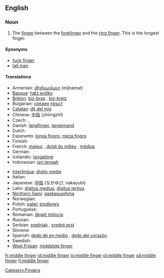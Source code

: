 ==English==
{{wikipedia}}

===Noun===
{{en-noun}}

# The [[finger]] between the [[forefinger]] and the [[ring finger]]. This is the longest finger.

====Synonyms====
* [[fuck finger]]
* [[tall man]]

====Translations====
{{trans-top|finger between the forefinger and the ring finger}}
* Armenian: [[միջնամատ]] (miǰnamat)
* [[Basque]]: [[hatz erdiko]]
* [[Breton]]: [[biz-bras]] {{m}}, [[biz-kreiz]] {{m}}
* Bulgarian: [[среден]] [[пръст]] {{m}}
* [[Catalan]]: [[dit del mig]] {{m}}
* Chinese: [[中指]] (zhōngzhǐ)
* Czech: {{t-|cs|prostředník|m}}, {{t-|cs|prostředníček|m}}
* Danish: [[langfinger]], [[langemand]]
* Dutch: {{t+|nl|middelvinger|m}}
* Esperanto: [[longa fingro]], [[meza fingro]]
* Finnish: {{t+|fi|keskisormi}}
* French: [[majeur]] {{m}}, [[doigt du milieu]] {{m}}, [[médius]] {{m}}
* German: {{t+|de|Mittelfinger|m}}
* Icelandic: [[langatöng]] {{f}}
* Indonesian: [[jari tengah]]
{{trans-mid}}
* [[Interlingua]]: [[digito medie]]
* Italian: {{t+|it|medio}}
* Japanese: [[中指]] (なかゆび, nakayubi)
* Latin: [[digitus medius]], [[digitus tertius]]
* [[Northern Sami]]: [[gaskasuorbma]]
* Norwegian: {{t-|no|langfinger|m}}
* Polish: [[palec]] [[środkowy]] {{m}}
* Portuguese: {{t+|pt|dedo médio|m}}
* Romanian: [[deget mijlociu]] {{n}}
* Russian: {{t-|ru|средний палец|m|tr=srédnij pálets|sc=Cyrl}}
* Serbian: [[srednjak]] {{m}}, [[srednji prst]] {{m}}
* Slovene: {{t+|sl|sredinec|m}}
* Spanish: [[dedo de en medio]] {{m}}, [[dedo del corazón]] {{m}}
* Swedish: {{t-|sv|långfinger|n}}
* [[West Frisian]]: [[middelste finger]]
{{trans-bottom}}

[[Category:Fingers]]

[[fr:middle finger]]
[[id:middle finger]]
[[lo:middle finger]]
[[pl:middle finger]]
[[sd:middle finger]]
[[fi:middle finger]]